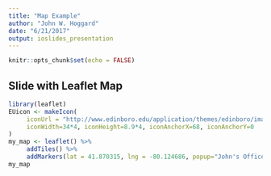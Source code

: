 ```yaml
---
title: "Map Example"
author: "John W. Hoggard"
date: "6/21/2017"
output: ioslides_presentation
---
```


```r
knitr::opts_chunk$set(echo = FALSE)
```



## Slide with Leaflet Map

```r
library(leaflet)
EUicon <- makeIcon(
     iconUrl = "http://www.edinboro.edu/application/themes/edinboro/images/template/EU-logo.png",
     iconWidth=34*4, iconHeight=8.9*4, iconAnchorX=68, iconAnchorY=0
)
my_map <- leaflet() %>%
     addTiles() %>%
     addMarkers(lat = 41.870315, lng = -80.124686, popup="John's Office", icon=EUicon)
my_map
```



